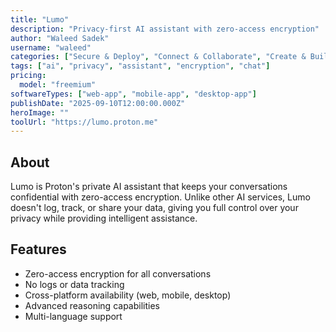 ```yaml
---
title: "Lumo"
description: "Privacy-first AI assistant with zero-access encryption"
author: "Waleed Sadek"
username: "waleed"
categories: ["Secure & Deploy", "Connect & Collaborate", "Create & Build"]
tags: ["ai", "privacy", "assistant", "encryption", "chat"]
pricing:
  model: "freemium"
softwareTypes: ["web-app", "mobile-app", "desktop-app"]
publishDate: "2025-09-10T12:00:00.000Z"
heroImage: ""
toolUrl: "https://lumo.proton.me"
---
```


## About

Lumo is Proton's private AI assistant that keeps your conversations confidential with zero-access encryption. Unlike other AI services, Lumo doesn't log, track, or share your data, giving you full control over your privacy while providing intelligent assistance.

## Features

- Zero-access encryption for all conversations
- No logs or data tracking
- Cross-platform availability (web, mobile, desktop)
- Advanced reasoning capabilities
- Multi-language support

